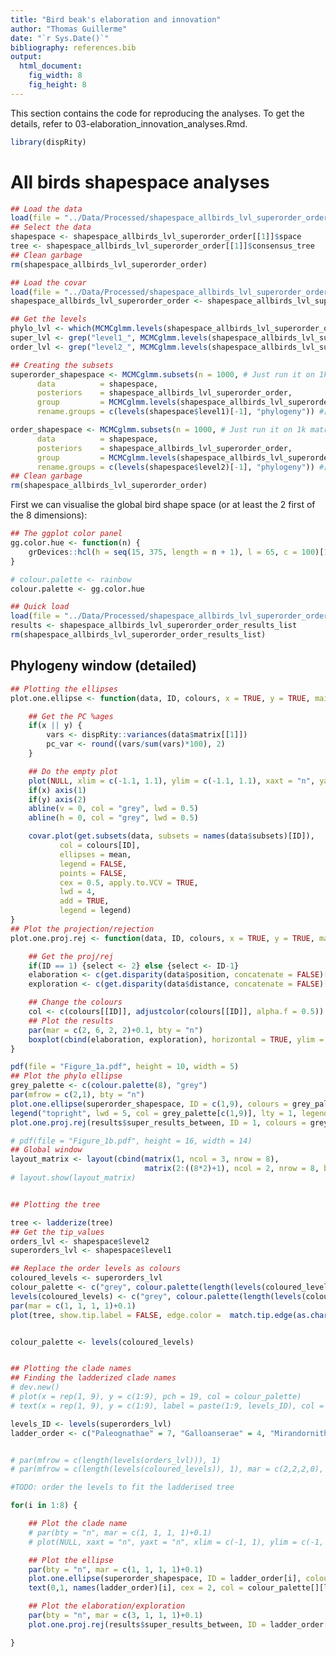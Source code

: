 ```yaml
---
title: "Bird beak's elaboration and innovation"
author: "Thomas Guillerme"
date: "`r Sys.Date()`"
bibliography: references.bib
output:
  html_document:
    fig_width: 8
    fig_height: 8
---
```


This section contains the code for reproducing the analyses. To get the details, refer to 03-elaboration_innovation_analyses.Rmd.

```r
library(dispRity)
```

# All birds shapespace analyses

```r
## Load the data
load(file = "../Data/Processed/shapespace_allbirds_lvl_superorder_order.rda")
## Select the data
shapespace <- shapespace_allbirds_lvl_superorder_order[[1]]$space
tree <- shapespace_allbirds_lvl_superorder_order[[1]]$consensus_tree
## Clean garbage
rm(shapespace_allbirds_lvl_superorder_order)

## Load the covar
load(file = "../Data/Processed/shapespace_allbirds_lvl_superorder_order.MCMCglmm")
shapespace_allbirds_lvl_superorder_order <- shapespace_allbirds_lvl_superorder_order[[1]]

## Get the levels
phylo_lvl <- which(MCMCglmm.levels(shapespace_allbirds_lvl_superorder_order) == "animal")
super_lvl <- grep("level1_", MCMCglmm.levels(shapespace_allbirds_lvl_superorder_order))
order_lvl <- grep("level2_", MCMCglmm.levels(shapespace_allbirds_lvl_superorder_order))

## Creating the subsets
superorder_shapespace <- MCMCglmm.subsets(n = 1000, # Just run it on 1k matrices for now
      data          = shapespace,
      posteriors    = shapespace_allbirds_lvl_superorder_order,
      group         = MCMCglmm.levels(shapespace_allbirds_lvl_superorder_order)[c(super_lvl, phylo_lvl)],
      rename.groups = c(levels(shapespace$level1)[-1], "phylogeny")) #[-1] is because the first level is ""

order_shapespace <- MCMCglmm.subsets(n = 1000, # Just run it on 1k matrices for now
      data          = shapespace,
      posteriors    = shapespace_allbirds_lvl_superorder_order,
      group         = MCMCglmm.levels(shapespace_allbirds_lvl_superorder_order)[c(order_lvl, phylo_lvl)],
      rename.groups = c(levels(shapespace$level2)[-1], "phylogeny")) #[-1] is because the first level is ""
## Clean garbage
rm(shapespace_allbirds_lvl_superorder_order)
```

First we can visualise the global bird shape space (or at least the 2 first of the 8 dimensions):

```r
## The ggplot color panel
gg.color.hue <- function(n) {
    grDevices::hcl(h = seq(15, 375, length = n + 1), l = 65, c = 100)[1:n]
}

# colour.palette <- rainbow
colour.palette <- gg.color.hue
```

```r
## Quick load
load(file = "../Data/Processed/shapespace_allbirds_lvl_superorder_order_results_list.rda")
results <- shapespace_allbirds_lvl_superorder_order_results_list
rm(shapespace_allbirds_lvl_superorder_order_results_list)
```

## Phylogeny window (detailed)

```r
## Plotting the ellipses
plot.one.ellipse <- function(data, ID, colours, x = TRUE, y = TRUE, main = "", legend = FALSE) {

    ## Get the PC %ages
    if(x || y) {
        vars <- dispRity::variances(data$matrix[[1]])
        pc_var <- round((vars/sum(vars)*100), 2)
    }

    ## Do the empty plot
    plot(NULL, xlim = c(-1.1, 1.1), ylim = c(-1.1, 1.1), xaxt = "n", yaxt = "n", xlab = ifelse(x, paste0("PC1 (", pc_var[1], "%)"), ""), ylab = ifelse(y, paste0("PC2 (", pc_var[2], "%)"), ""), main = main)
    if(x) axis(1)
    if(y) axis(2)
    abline(v = 0, col = "grey", lwd = 0.5)
    abline(h = 0, col = "grey", lwd = 0.5)

    covar.plot(get.subsets(data, subsets = names(data$subsets)[ID]),
           col = colours[ID],
           ellipses = mean,
           legend = FALSE,
           points = FALSE,
           cex = 0.5, apply.to.VCV = TRUE,
           lwd = 4,
           add = TRUE,
           legend = legend)
}
## Plot the projection/rejection
plot.one.proj.rej <- function(data, ID, colours, x = TRUE, y = TRUE, main = "") {

    ## Get the proj/rej
    if(ID == 1) {select <- 2} else {select <- ID-1}
    elaboration <- c(get.disparity(data$position, concatenate = FALSE)[[select]])
    exploration <- c(get.disparity(data$distance, concatenate = FALSE)[[select]])

    ## Change the colours
    col <- c(colours[[ID]], adjustcolor(colours[[ID]], alpha.f = 0.5))
    ## Plot the results
    par(mar = c(2, 6, 2, 2)+0.1, bty = "n")
    boxplot(cbind(elaboration, exploration), horizontal = TRUE, ylim = c(0,15), col = col, las = 1, xaxt = ifelse(x, "l", "n"), yaxt = ifelse(y, "l", "n"))
}

pdf(file = "Figure_1a.pdf", height = 10, width = 5)
## Plot the phylo ellipse
grey_palette <- c(colour.palette(8), "grey")
par(mfrow = c(2,1), bty = "n")
plot.one.ellipse(superorder_shapespace, ID = c(1,9), colours = grey_palette, x = TRUE, y = TRUE, main = "A")
legend("topright", lwd = 5, col = grey_palette[c(1,9)], lty = 1, legend = c("Aequornithes' median variance-covariance", "Overall phylogenetic's median variance-covariance"), bg = "white")
plot.one.proj.rej(results$super_results_between, ID = 1, colours = grey_palette)
```



```r
# pdf(file = "Figure_1b.pdf", height = 16, width = 14)
## Global window
layout_matrix <- layout(cbind(matrix(1, ncol = 3, nrow = 8),
                              matrix(2:((8*2)+1), ncol = 2, nrow = 8, byrow = TRUE)))
# layout.show(layout_matrix)


## Plotting the tree

tree <- ladderize(tree)
## Get the tip_values
orders_lvl <- shapespace$level2
superorders_lvl <- shapespace$level1

## Replace the order levels as colours
coloured_levels <- superorders_lvl
colour_palette <- c("grey", colour.palette(length(levels(coloured_levels)[-1])))
levels(coloured_levels) <- c("grey", colour.palette(length(levels(coloured_levels)[-1])))
par(mar = c(1, 1, 1, 1)+0.1)
plot(tree, show.tip.label = FALSE, edge.color =  match.tip.edge(as.character(coloured_levels), tree, replace.na = "grey"))


colour_palette <- levels(coloured_levels)


## Plotting the clade names
## Finding the ladderized clade names
# dev.new()
# plot(x = rep(1, 9), y = c(1:9), pch = 19, col = colour_palette)
# text(x = rep(1, 9), y = c(1:9), label = paste(1:9, levels_ID), col = colour_palette)

levels_ID <- levels(superorders_lvl)
ladder_order <- c("Paleognathae" = 7, "Galloanserae" = 4, "Mirandornithes" = 5, "Columbiomorphae" = 3, "Otidimorphae" = 6, "Aequornithes" = 2, "Strisores" = 8, "Telluraves" = 9)


# par(mfrow = c(length(levels(orders_lvl))), 1)
# par(mfrow = c(length(levels(coloured_levels)), 1), mar = c(2,2,2,0), bty = "n")

#TODO: order the levels to fit the ladderised tree

for(i in 1:8) {

    ## Plot the clade name
    # par(bty = "n", mar = c(1, 1, 1, 1)+0.1)
    # plot(NULL, xaxt = "n", yaxt = "n", xlim = c(-1, 1), ylim = c(-1, 1), xlab = "", ylab = "")

    ## Plot the ellipse
    par(bty = "n", mar = c(1, 1, 1, 1)+0.1)
    plot.one.ellipse(superorder_shapespace, ID = ladder_order[i], colours = colour_palette, x = FALSE, y = FALSE)
    text(0,1, names(ladder_order)[i], cex = 2, col = colour_palette[][ladder_order[i]])

    ## Plot the elaboration/exploration
    par(bty = "n", mar = c(3, 1, 1, 1)+0.1)
    plot.one.proj.rej(results$super_results_between, ID = ladder_order[i], colours = colour_palette, x = TRUE, y = FALSE)

}


```